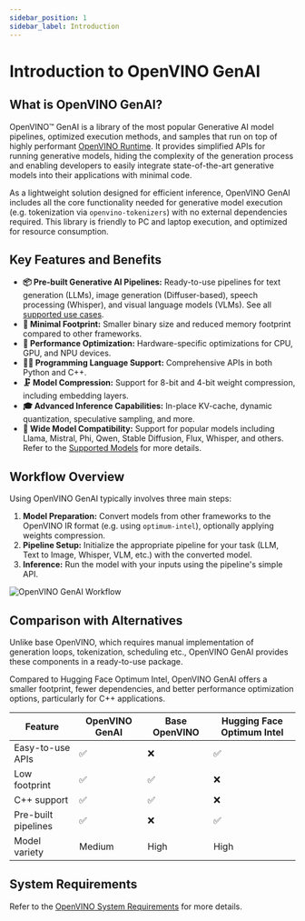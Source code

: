 ```yaml
---
sidebar_position: 1
sidebar_label: Introduction
---
```


# Introduction to OpenVINO GenAI

## What is OpenVINO GenAI?

OpenVINO™ GenAI is a library of the most popular Generative AI model pipelines, optimized execution methods, and samples that run on top of highly performant [OpenVINO Runtime](https://github.com/openvinotoolkit/openvino).
It provides simplified APIs for running generative models, hiding the complexity of the generation process and enabling developers to easily integrate state-of-the-art generative models into their applications with minimal code.

As a lightweight solution designed for efficient inference, OpenVINO GenAI includes all the core functionality needed for generative model execution (e.g. tokenization via `openvino-tokenizers`) with no external dependencies required.
This library is friendly to PC and laptop execution, and optimized for resource consumption.

## Key Features and Benefits

- **📦 Pre-built Generative AI Pipelines:** Ready-to-use pipelines for text generation (LLMs), image generation (Diffuser-based), speech processing (Whisper), and visual language models (VLMs). See all [supported use cases](/docs/category/use-cases).
- **👣 Minimal Footprint:** Smaller binary size and reduced memory footprint compared to other frameworks.
- **🚀 Performance Optimization:** Hardware-specific optimizations for CPU, GPU, and NPU devices.
- **👨‍💻 Programming Language Support:** Comprehensive APIs in both Python and C++.
- **🗜️ Model Compression:** Support for 8-bit and 4-bit weight compression, including embedding layers.
- **🎓 Advanced Inference Capabilities:** In-place KV-cache, dynamic quantization, speculative sampling, and more.
- **🎨 Wide Model Compatibility:** Support for popular models including Llama, Mistral, Phi, Qwen, Stable Diffusion, Flux, Whisper, and others. Refer to the [Supported Models](/docs/supported-models) for more details.

## Workflow Overview

Using OpenVINO GenAI typically involves three main steps:

1. **Model Preparation:** Convert models from other frameworks to the OpenVINO IR format (e.g. using `optimum-intel`), optionally applying weights compression.
2. **Pipeline Setup:** Initialize the appropriate pipeline for your task (LLM, Text to Image, Whisper, VLM, etc.) with the converted model.
3. **Inference:** Run the model with your inputs using the pipeline's simple API.

![OpenVINO GenAI Workflow](/img/openvino-genai-workflow.svg)

## Comparison with Alternatives

Unlike base OpenVINO, which requires manual implementation of generation loops, tokenization, scheduling etc., OpenVINO GenAI provides these components in a ready-to-use package.

Compared to Hugging Face Optimum Intel, OpenVINO GenAI offers a smaller footprint, fewer dependencies, and better performance optimization options, particularly for C++ applications.

| Feature | OpenVINO GenAI | Base OpenVINO | Hugging Face Optimum Intel |
|-|-|-|-|
| Easy-to-use APIs | ✅ | ❌ | ✅ |
| Low footprint | ✅ | ✅ | ❌ |
| C++ support | ✅ | ✅ | ❌ |
| Pre-built pipelines | ✅ | ❌ | ✅ |
| Model variety | Medium | High | High |

## System Requirements

Refer to the [OpenVINO System Requirements](https://docs.openvino.ai/2025/about-openvino/release-notes-openvino/system-requirements.html) for more details.
